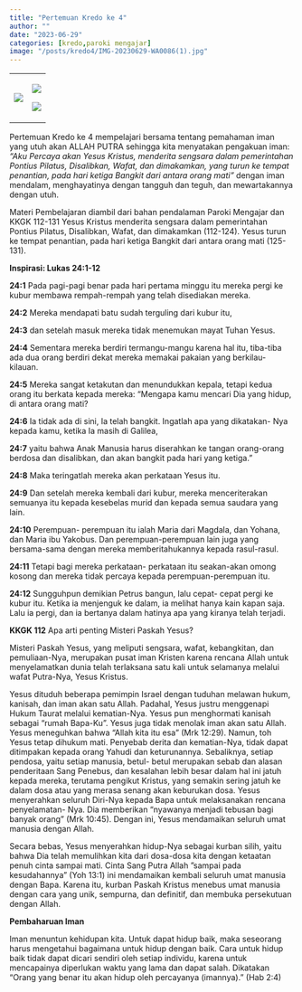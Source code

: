 ```yaml
---
title: "Pertemuan Kredo ke 4"
author: ""
date: "2023-06-29"
categories: [kredo,paroki mengajar]
image: "/posts/kredo4/IMG-20230629-WA0086(1).jpg"
---
```


+-----------------------------------------------+-----------------------------------------------+
| ![](/posts/kredo4/IMG-20230629-WA0065(1).jpg) | ![](/posts/kredo4/IMG-20230629-WA0066(1).jpg) |
|                                               |                                               |
|                                               | ![](/posts/kredo4/IMG-20230629-WA0086(1).jpg) |
+-----------------------------------------------+-----------------------------------------------+

Pertemuan Kredo ke 4 mempelajari bersama tentang pemahaman iman yang utuh akan ALLAH PUTRA sehingga kita menyatakan  pengakuan  iman: *“Aku Percaya akan Yesus Kristus, menderita sengsara dalam pemerintahan Pontius Pilatus, Disalibkan, Wafat, dan dimakamkan, yang turun ke tempat penantian, pada hari ketiga Bangkit dari antara orang mati”* dengan iman mendalam, menghayatinya dengan tangguh dan teguh, dan mewartakannya dengan utuh.

Materi Pembelajaran diambil dari bahan pendalaman Paroki Mengajar dan
KKGK 112-131 Yesus   Kristus   menderita   sengsara   dalam   pemerintahan Pontius Pilatus, Disalibkan, Wafat, dan dimakamkan (112-124). Yesus  turun  ke  tempat  penantian,  pada  hari  ketiga Bangkit dari antara orang mati (125-131).

**Inspirasi: Lukas 24:1-12**

**24:1** Pada  pagi-pagi  benar  pada  hari  pertama  minggu  itu mereka pergi ke kubur membawa rempah-rempah yang telah disediakan   mereka. 

**24:2** Mereka   mendapati   batu   sudah terguling dari kubur itu, 

**24:3** dan setelah masuk mereka tidak menemukan  mayat  Tuhan  Yesus.  

**24:4** Sementara  mereka berdiri termangu-mangu karena hal itu, tiba-tiba ada dua orang berdiri dekat mereka memakai pakaian yang berkilau-kilauan.

**24:5** Mereka  sangat  ketakutan  dan  menundukkan  kepala, tetapi kedua orang itu berkata kepada mereka: "Mengapa kamu mencari Dia yang hidup, di antara orang mati? 

**24:6** Ia tidak ada di sini, Ia telah bangkit. Ingatlah apa yang dikatakan- Nya  kepada  kamu,  ketika  Ia  masih  di  Galilea, 

**24:7** yaitu bahwa Anak Manusia harus diserahkan ke tangan orang-orang berdosa  dan  disalibkan, dan  akan  bangkit  pada  hari  yang ketiga." 

**24:8** Maka teringatlah mereka akan perkataan Yesus itu.  

**24:9** Dan  setelah  mereka  kembali  dari  kubur,  mereka menceriterakan  semuanya itu  kepada kesebelas murid  dan kepada    semua    saudara    yang    lain. 

**24:10** Perempuan- perempuan itu ialah Maria dari Magdala, dan Yohana, dan Maria ibu Yakobus. Dan perempuan-perempuan lain juga yang bersama-sama dengan mereka memberitahukannya kepada  rasul-rasul.  

**24:11** Tetapi  bagi  mereka  perkataan- perkataan itu seakan-akan omong kosong dan mereka tidak percaya kepada perempuan-perempuan itu. 

**24:12** Sungguhpun demikian Petrus bangun, lalu cepat- cepat pergi ke kubur itu. Ketika ia menjenguk ke dalam, ia melihat hanya kain kapan saja. Lalu ia pergi, dan ia bertanya dalam hatinya apa yang kiranya telah terjadi.


**KKGK 112** Apa arti penting Misteri Paskah Yesus?

Misteri Paskah Yesus, yang meliputi sengsara, wafat, kebangkitan, dan pemuliaan-Nya, merupakan pusat iman Kristen  karena rencana Allah  untuk menyelamatkan  dunia telah terlaksana satu kali untuk selamanya melalui wafat Putra-Nya, Yesus Kristus.

Yesus dituduh beberapa pemimpin Israel dengan tuduhan melawan hukum, kanisah, dan iman akan satu Allah. Padahal, Yesus justru menggenapi Hukum Taurat melalui kematian-Nya. Yesus pun menghormati kanisah sebagai “rumah Bapa-Ku”. Yesus juga tidak menolak iman akan satu Allah. Yesus meneguhkan bahwa “Allah kita itu esa” (Mrk 12:29). Namun, toh Yesus tetap dihukum mati. Penyebab    derita    dan    kematian-Nya,    tidak    dapat
ditimpakan kepada orang Yahudi dan keturunannya. Sebaliknya, setiap pendosa, yaitu setiap manusia, betul- betul merupakan sebab dan alasan penderitaan Sang Penebus, dan kesalahan lebih besar dalam hal ini jatuh kepada mereka, terutama pengikut Kristus, yang semakin sering jatuh ke dalam dosa atau yang merasa senang akan keburukan dosa.   Yesus menyerahkan seluruh Diri-Nya kepada Bapa untuk melaksanakan rencana penyelamatan- Nya. Dia memberikan “nyawanya menjadi tebusan bagi banyak orang” (Mrk 10:45). Dengan ini, Yesus mendamaikan seluruh umat manusia dengan Allah.

Secara bebas, Yesus menyerahkan hidup-Nya sebagai kurban silih, yaitu bahwa Dia telah memulihkan kita dari dosa-dosa kita dengan ketaatan penuh cinta sampai mati. Cinta Sang Putra Allah ”sampai pada kesudahannya” (Yoh
13:1) ini mendamaikan kembali seluruh umat manusia dengan Bapa. Karena itu, kurban Paskah Kristus menebus umat manusia dengan cara yang unik, sempurna, dan definitif, dan membuka persekutuan dengan Allah.

**Pembaharuan Iman**

Iman menuntun kehidupan kita.
Untuk dapat hidup baik, maka seseorang harus mengetahui bagaimana untuk hidup dengan baik. Cara untuk hidup baik tidak dapat dicari sendiri oleh setiap individu, karena untuk mencapainya diperlukan waktu yang lama dan dapat salah. Dikatakan “Orang yang benar itu akan hidup oleh percayanya (imannya).” (Hab 2:4)

